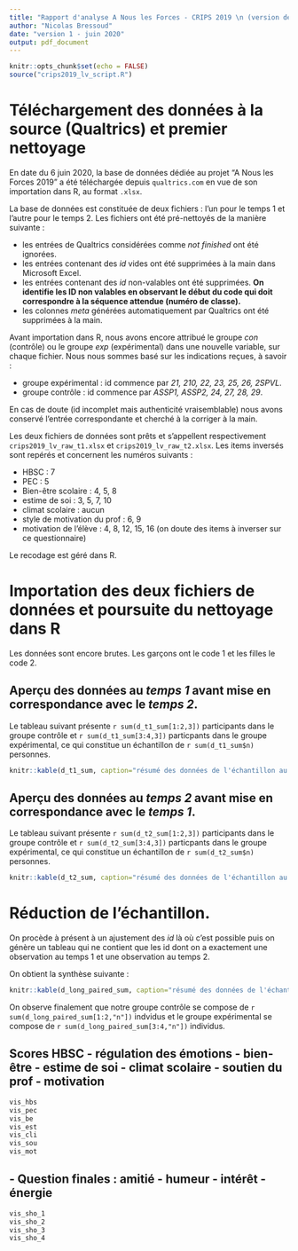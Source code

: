 ```yaml
---
title: "Rapport d'analyse A Nous les Forces - CRIPS 2019 \n (version de travail)"
author: "Nicolas Bressoud"
date: "version 1 - juin 2020"
output: pdf_document
---
```


```r
knitr::opts_chunk$set(echo = FALSE)
source("crips2019_lv_script.R")
```

<!-- RELIRE LE RAPPORT DE ZOE POUR COMPLETER -->

# Téléchargement des données à la source (Qualtrics) et premier nettoyage

En date du 6 juin 2020, la base de données dédiée au projet "A Nous les Forces 2019" a été téléchargée depuis `qualtrics.com` en vue de son importation dans R, au format `.xlsx`.

La base de données est constituée de deux fichiers : l'un pour le temps 1 et l'autre pour le temps 2. Les fichiers ont été pré-nettoyés de la manière suivante :

- les entrées de Qualtrics considérées comme *not finished* ont été ignorées.
- les entrées contenant des *id* vides ont été supprimées à la main dans Microsoft Excel.
- les entrées contenant des *id* non-valables ont été supprimées. **On identifie les ID non valables en observant le début du code qui doit correspondre à la séquence attendue (numéro de classe).**
- les colonnes *meta* générées automatiquement par Qualtrics ont été supprimées à la main.

Avant importation dans R, nous avons encore attribué le groupe *con* (contrôle) ou le groupe *exp* (expérimental) dans une nouvelle variable, sur chaque fichier. Nous nous sommes basé sur les indications reçues, à savoir :

- groupe expérimental : id commence par *21, 210, 22, 23, 25, 26, 2SPVL*.
- groupe contrôle : id commence par *ASSP1, ASSP2, 24, 27, 28, 29*.

En cas de doute (id incomplet mais authenticité vraisemblable) nous avons conservé l'entrée correspondante et cherché à la corriger à la main.

Les deux fichiers de données sont prêts et s'appellent respectivement `crips2019_lv_raw_t1.xlsx` et `crips2019_lv_raw_t2.xlsx`.
Les items inversés sont repérés et concernent les numéros suivants :

* HBSC : 7
* PEC : 5
* Bien-être scolaire : 4, 5, 8
* estime de soi : 3, 5, 7, 10
* climat scolaire : aucun
* style de motivation du prof : 6, 9
* motivation de l'élève : 4, 8, 12, 15, 16 (on doute des items à inverser sur ce questionnaire)

Le recodage est géré dans R.

# Importation des deux fichiers de données et poursuite du nettoyage dans R

Les données sont encore brutes. Les garçons ont le code 1 et les filles le code 2.

## Aperçu des données au *temps 1* avant mise en correspondance avec le *temps 2*.

Le tableau suivant présente `r sum(d_t1_sum[1:2,3])` participants dans le groupe contrôle et `r sum(d_t1_sum[3:4,3])` particpants dans le groupe expérimental, ce qui constitue un échantillon de `r sum(d_t1_sum$n)` personnes.

```r

knitr::kable(d_t1_sum, caption="résumé des données de l'échantillon au temps 1 avant mise en lien", label="temps1")
```

## Aperçu des données au *temps 2* avant mise en correspondance avec le *temps 1*.

Le tableau suivant présente `r sum(d_t2_sum[1:2,3])` participants dans le groupe contrôle et `r sum(d_t2_sum[3:4,3])` particpants dans le groupe expérimental, ce qui constitue un échantillon de `r sum(d_t2_sum$n)` personnes. 
```r

knitr::kable(d_t2_sum, caption="résumé des données de l'échantillon au temps 2 avant mise en lien", label="temps2")
```

# Réduction de l'échantillon.

On procède à présent à un ajustement des *id* là où c'est possible puis on génère un tableau qui ne contient que les id dont on a exactement une observation au temps 1 et une observation au temps 2.

On obtient la synthèse suivante :


```r
knitr::kable(d_long_paired_sum, caption="résumé des données de l'échantillon pairé temps 1 et temps 2", label="sample_final")
```

On observe finalement que notre groupe contrôle se compose de `r sum(d_long_paired_sum[1:2,"n"])` indvidus et le groupe expérimental se compose de `r sum(d_long_paired_sum[3:4,"n"])` individus.

## Scores HBSC - régulation des émotions - bien-être - estime de soi - climat scolaire - soutien du prof - motivation

```r
vis_hbs
vis_pec
vis_be
vis_est
vis_cli
vis_sou
vis_mot
```

## - Question finales : amitié - humeur - intérêt - énergie

```r
vis_sho_1
vis_sho_2
vis_sho_3
vis_sho_4
```